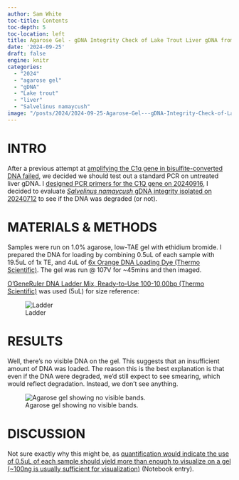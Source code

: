 ```yaml
---
author: Sam White
toc-title: Contents
toc-depth: 5
toc-location: left
title: Agarose Gel - gDNA Integrity Check of Lake Trout Liver gDNA from 20240712
date: '2024-09-25'
draft: false
engine: knitr
categories: 
  - "2024"
  - "agarose gel"
  - "gDNA"
  - "Lake trout"
  - "liver"
  - "Salvelinus namaycush"
image: "/posts/2024/2024-09-25-Agarose-Gel---gDNA-Integrity-Check-of-Lake-Trout-Liver-gDNA-from-20240712/20240925-snam-liver-gDNA-gel.jpg"
---
```

# INTRO

After a previous attempt at [amplifying the C1q gene in bisulfite-converted DNA failed](../2024-09-11-Bisulfite-PCR---Second-Primer-Annealing-Gradient-Test-with-Lake-Trout-Bisulfite-treated-DNA/index.qmd),  we decided we should test out a standard PCR on untreated liver gDNA. I [designed PCR primers for the C1Q gene on 20240916](../2024-09-16-Primer-Design---Lake-Trout-C1q-Gene-Sequencing-Primers-Using-Primer3/index.qmd), I decided to evaluate [_Salvelinus namaycush_ gDNA integrity isolated on 20240712](../2024-07-12-DNA-Isolation-and-Quantification---Lake-Trout-Liver/index.qmd) to see if the DNA was degraded (or not).

# MATERIALS & METHODS

Samples were run on 1.0% agarose, low-TAE gel with ethidium bromide. I prepared the DNA for loading by combining 0.5uL of each sample with 19.5uL of 1x TE, and 4uL of [6x Orange DNA Loading Dye (Thermo Scientific)](https://www.thermofisher.com/order/catalog/product/R0631). The gel was run @ 107V for ~45mins and then imaged.

[O'GeneRuler DNA Ladder Mix, Ready-to-Use 100-10,00bp (Thermo Scientific)](https://www.fishersci.se/shop/products/fermentas-o-generuler-ready-to-use-dna-ladder-mix/11803983) was used (5uL) for size reference:

![Ladder](../../../images/ogene-ruler.jpeg){#fig-ladder fig-alt="O'GeneRuler" .lightbox}

# RESULTS

Well, there's no visible DNA on the gel. This suggests that an insufficient amount of DNA was loaded. The reason this is the best explanation is that even if the DNA were degraded, we'd still expect to see smearing, which would reflect degradation. Instead, we don't see anything.

![Agarose gel showing no visible bands.](./20240925-snam-liver-gDNA-gel.jpg){#fig-ladder fig-alt="Agarose gel showing no visible bands." .lightbox}

# DISCUSSION

Not sure exactly why this might be, as [quantification would indicate the use of 0.5uL of each sample should yield more than enough to visualize on a gel (~100ng is usually sufficient for visualization)](../2024-07-12-DNA-Isolation-and-Quantification---Lake-Trout-Liver/index.qmd) (Notebook entry).